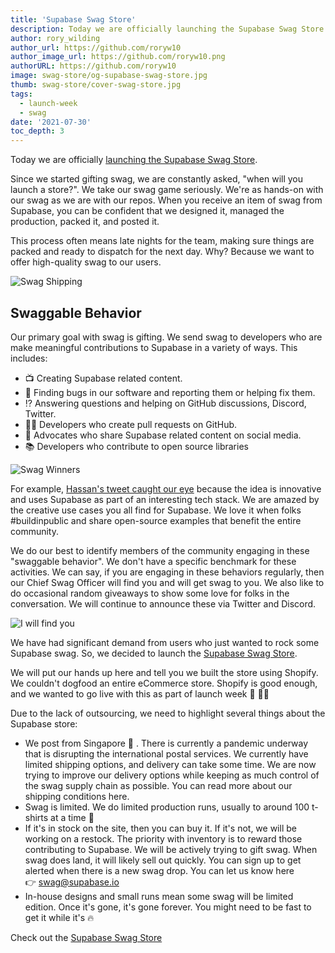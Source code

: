 ```yaml
---
title: 'Supabase Swag Store'
description: Today we are officially launching the Supabase Swag Store.
author: rory_wilding
author_url: https://github.com/roryw10
author_image_url: https://github.com/roryw10.png
authorURL: https://github.com/roryw10
image: swag-store/og-supabase-swag-store.jpg
thumb: swag-store/cover-swag-store.jpg
tags:
  - launch-week
  - swag
date: '2021-07-30'
toc_depth: 3
---
```


Today we are officially [launching the Supabase Swag Store](https://store.supabase.com/).

Since we started gifting swag, we are constantly asked, "when will you launch a store?". 
We take our swag game seriously. We're as hands-on with our swag as we are with our repos. 
When you receive an item of swag from Supabase, you can be confident that we designed it, managed the production, packed it, and posted it.


This process often means late nights for the team, making sure things are packed and ready to dispatch for the next day. 
Why? Because we want to offer high-quality swag to our users.

![Swag Shipping](/new/images/blog/swag-store/swag-shipping.jpg)


## Swaggable Behavior

Our primary goal with swag is gifting. We send swag to developers who are make meaningful contributions to Supabase in a variety of ways. 
This includes:

- 📺 Creating Supabase related content.
- 🐛 Finding bugs in our software and reporting them or helping fix them.
- ⁉️ Answering questions and helping on GitHub discussions, Discord, Twitter.
- 👨‍💻 Developers who create pull requests on GitHub.
- 📲 Advocates who share Supabase related content on social media.
- 📚 Developers who contribute to open source libraries

![Swag Winners](/new/images/blog/swag-store/swag-winners.png)

For example, [Hassan's tweet caught our eye](https://twitter.com/Nutlope/status/1389082406477463557) because the idea is 
innovative and uses Supabase as part of an interesting tech stack. We are amazed by the creative use cases you all find for Supabase. 
We love it when folks #buildinpublic and share open-source examples that benefit the entire community.

We do our best to identify members of the community engaging in these "swaggable behavior". 
We don't have a specific benchmark for these activities. We can say, if you are engaging in these behaviors regularly, 
then our Chief Swag Officer will find you and will get swag to you. We also like to do occasional random giveaways to 
show some love for folks in the conversation. We will continue to announce these via Twitter and Discord.

![I will find you](/new/images/blog/swag-store/i-will-find-you-meme.jpg)

We have had significant demand from users who just wanted to rock some Supabase swag. 
So, we decided to launch the [Supabase Swag Store](https://store.supabase.com/).

We will put our hands up here and tell you we built the store using Shopify. We couldn't dogfood an entire eCommerce store. 
Shopify is good enough, and we wanted to go live with this as part of launch week 🚀 👩‍🚀

Due to the lack of outsourcing, we need to highlight several things about the Supabase store:

- We post from Singapore 💌 . There is currently a pandemic underway that is disrupting the international postal services. We currently have limited shipping options, and delivery can take some time. We are now trying to improve our delivery options while keeping as much control of the swag supply chain as possible. You can read more about our shipping conditions here.
- Swag is limited. We do limited production runs, usually to around 100 t-shirts at a time 👕
- If it's in stock on the site, then you can buy it. If it's not, we will be working on a restock. The priority with inventory is to reward those contributing to Supabase. We will be actively trying to gift swag. When swag does land, it will likely sell out quickly. You can sign up to get alerted when there is a new swag drop. You can let us know here 👉 [swag@supabase.io](mailto:swag@supabase.io)
- In-house designs and small runs mean some swag will be limited edition. Once it's gone, it's gone forever. You might need to be fast to get it while it's 🔥

Check out the [Supabase Swag Store](https://store.supabase.com/)